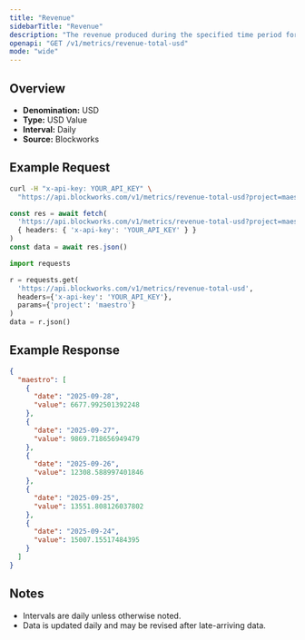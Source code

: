 ```yaml
---
title: "Revenue"
sidebarTitle: "Revenue"
description: "The revenue produced during the specified time period for given project."
openapi: "GET /v1/metrics/revenue-total-usd"
mode: "wide"
---
```


## Overview

- **Denomination:** USD
- **Type:** USD Value
- **Interval:** Daily
- **Source:** Blockworks

## Example Request

<CodeGroup>

```bash cURL
curl -H "x-api-key: YOUR_API_KEY" \
  "https://api.blockworks.com/v1/metrics/revenue-total-usd?project=maestro"
```

```typescript TypeScript
const res = await fetch(
  'https://api.blockworks.com/v1/metrics/revenue-total-usd?project=maestro',
  { headers: { 'x-api-key': 'YOUR_API_KEY' } }
)
const data = await res.json()
```

```python Python
import requests

r = requests.get(
  'https://api.blockworks.com/v1/metrics/revenue-total-usd',
  headers={'x-api-key': 'YOUR_API_KEY'},
  params={'project': 'maestro'}
)
data = r.json()
```

</CodeGroup>

## Example Response

```json
{
  "maestro": [
    {
      "date": "2025-09-28",
      "value": 6677.992501392248
    },
    {
      "date": "2025-09-27",
      "value": 9869.718656949479
    },
    {
      "date": "2025-09-26",
      "value": 12308.588997401846
    },
    {
      "date": "2025-09-25",
      "value": 13551.808126037802
    },
    {
      "date": "2025-09-24",
      "value": 15007.15517484395
    }
  ]
}
```

## Notes
- Intervals are daily unless otherwise noted.
- Data is updated daily and may be revised after late-arriving data.